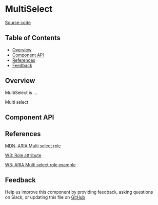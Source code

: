 
# MultiSelect

[Source code](https://github.com/leemonade/bubbles/tree/main/packages/components/form/MultiSelect)

## Table of Contents

<!-- START doctoc generated TOC please keep comment here to allow auto update -->
<!-- DON'T EDIT THIS SECTION, INSTEAD RE-RUN doctoc TO UPDATE -->

- [Overview](#overview)
- [Component API](#component-api)
- [References](#references)
- [Feedback](#feedback)

## Overview

MultiSelect is ...

<ThemeProvider>
  <MultiSelect>Multi select</MultiSelect>
</ThemeProvider>

## Component API

<Preview>
  <Story id="form-multi-select--playground" />
</Preview>

<Props of={MultiSelect} />

## References

[MDN: ARIA Multi select role](https://developer.mozilla.org/en-US/docs/Web/Accessibility/ARIA/Roles/multi-select_role)

[W3: Role attribute](https://www.w3.org/WAI/PF/HTML/wiki/RoleAttribute)

[W3: ARIA Multi select role example](https://www.w3.org/TR/2016/WD-wai-aria-practices-1.1-20160317/examples/multi-select/multi-select.html)

## Feedback

Help us improve this component by providing feedback, asking questions on Slack, or updating this file on
[GitHub](https://github.com/leemonade/bubbles/edit/main/packages/components/form/MultiSelect.mdx)
